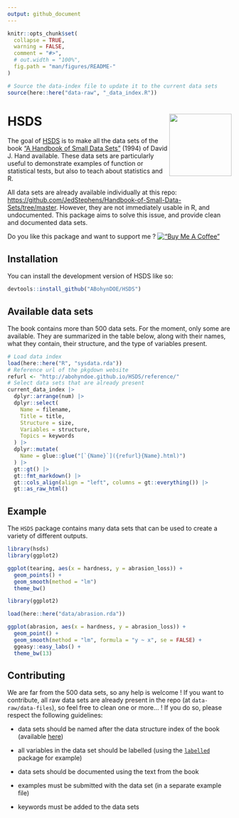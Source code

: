 ```yaml
---
output: github_document
---
```


<!-- README.md is generated from README.Rmd. Please edit that file -->

```r
knitr::opts_chunk$set(
  collapse = TRUE,
  warning = FALSE,
  comment = "#>",
  # out.width = "100%",
  fig.path = "man/figures/README-"
)

# Source the data-index file to update it to the current data sets
source(here::here("data-raw", "_data_index.R"))
```

# HSDS <img src="man/figures/logo.svg" align="right" height="140"/>

The goal of [HSDS](https://github.com/ABohynDOE/HSDS) is to make all the
data sets of the book ["A Handbook of Small Data
Sets"](https://www.routledge.com/A-Handbook-of-Small-Data-Sets/Hand-Daly-McConway-Lunn-Ostrowski/p/book/9780367449667)
(1994) of David J. Hand available. These data sets are particularly
useful to demonstrate examples of function or statistical tests, but
also to teach about statistics and R.

All data sets are already available individually at this repo:
<https://github.com/JedStephens/Handbook-of-Small-Data-Sets/tree/master>.
However, they are not immediately usable in R, and undocumented. This
package aims to solve this issue, and provide clean and documented data
sets.

Do you like this package and want to support me ? [!["Buy Me A
Coffee"](https://www.buymeacoffee.com/assets/img/custom_images/orange_img.png)](https://www.buymeacoffee.com/abohyn)

## Installation

You can install the development version of HSDS like so:

``` r
devtools::install_github("ABohynDOE/HSDS")
```

## Available data sets

The book contains more than 500 data sets. For the moment, only some are
available. They are summarized in the table below, along with their
names, what they contain, their structure, and the type of variables
present.

```r
# Load data index
load(here::here("R", "sysdata.rda"))
# Reference url of the pkgdown website
refurl <- "http://abohyndoe.github.io/HSDS/reference/"
# Select data sets that are already present
current_data_index |>
  dplyr::arrange(num) |>
  dplyr::select(
    Name = filename,
    Title = title,
    Structure = size,
    Variables = structure,
    Topics = keywords
  ) |>
  dplyr::mutate(
    Name = glue::glue("[`{Name}`]({refurl}{Name}.html)")
  ) |>
  gt::gt() |>
  gt::fmt_markdown() |>
  gt::cols_align(align = "left", columns = gt::everything()) |>
  gt::as_raw_html()
```

## Example

The `HSDS` package contains many data sets that can be used to create a variety of different outputs.

``` r
library(hsds)
library(ggplot2)

ggplot(tearing, aes(x = hardness, y = abrasion_loss)) +
  geom_points() +
  geom_smooth(method = "lm")
  theme_bw()
```

```r
library(ggplot2)

load(here::here("data/abrasion.rda"))

ggplot(abrasion, aes(x = hardness, y = abrasion_loss)) +
  geom_point() +
  geom_smooth(method = "lm", formula = "y ~ x", se = FALSE) +
  ggeasy::easy_labs() +
  theme_bw(13)
```

## Contributing

We are far from the 500 data sets, so any help is welcome ! If you want
to contribute, all raw data sets are already present in the repo (at
`data-raw/data-files`), so feel free to clean one or more... ! If you do
so, please respect the following guidelines:

-   data sets should be named after the data structure index of the book
    (available
    [here](https://github.com/JedStephens/Handbook-of-Small-Data-Sets/blob/master/data_structure_index_HSDS.pdf))

-   all variables in the data set should be labelled (using the
    [`labelled`](https://cran.r-project.org/web/packages/labelled/vignettes/intro_labelled.html)
    package for example)

-   data sets should be documented using the text from the book

-   examples must be submitted with the data set (in a separate example file)

-   keywords must be added to the data sets
